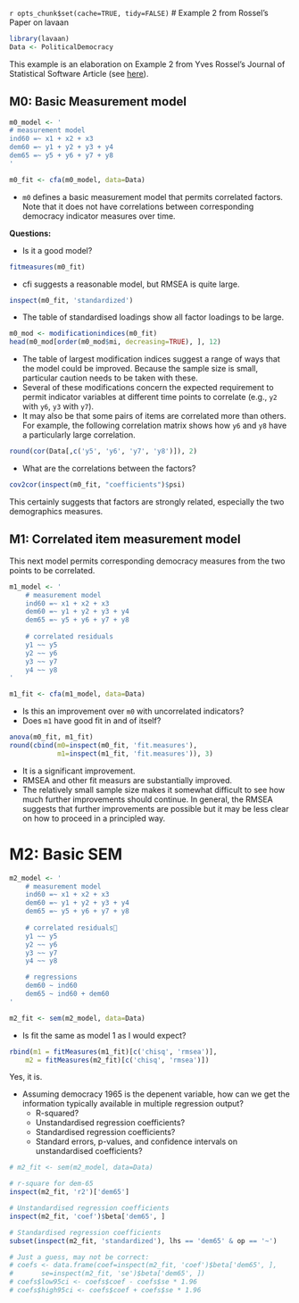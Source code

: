 `r opts_chunk$set(cache=TRUE, tidy=FALSE)`
# Example 2 from Rossel's Paper on lavaan
```r
library(lavaan)
Data <- PoliticalDemocracy
```

This example is an elaboration on Example 2 from Yves Rossel's Journal of Statistical Software Article (see [here](http://www.jstatsoft.org/v48/i02/paper)).

## M0: Basic Measurement model
```r
m0_model <- '
# measurement model
ind60 =~ x1 + x2 + x3
dem60 =~ y1 + y2 + y3 + y4
dem65 =~ y5 + y6 + y7 + y8
'

m0_fit <- cfa(m0_model, data=Data)
```

* `m0` defines a basic measurement model that permits correlated factors.  Note that it does not have correlations between corresponding democracy indicator measures over time.

**Questions:**

* Is it a good model?

```r
fitmeasures(m0_fit)
```

* cfi suggests a reasonable model, but RMSEA is quite large.

```r
inspect(m0_fit, 'standardized')
```

* The table of standardised loadings show all factor loadings to be large.

```r
m0_mod <- modificationindices(m0_fit)
head(m0_mod[order(m0_mod$mi, decreasing=TRUE), ], 12)
```

* The table of largest modification indices suggest a range of ways that the model could be improved. Because the sample size is small, particular caution needs to be taken with these.
* Several of these modifications concern the expected requirement to permit indicator variables at different time points to correlate (e.g., `y2` with `y6`, `y3` with `y7`).
* It may also be that some pairs of items are correlated more than others. For example, the following correlation matrix shows how `y6` and `y8` have a particularly large correlation.

```r
round(cor(Data[,c('y5', 'y6', 'y7', 'y8')]), 2)
```


* What are the correlations between the factors?

```r
cov2cor(inspect(m0_fit, "coefficients")$psi)
```

This certainly suggests that factors are strongly related, especially the two demographics measures.


## M1: Correlated item measurement model
This next model permits corresponding democracy measures from the two points to be correlated.

```r
m1_model <- '
    # measurement model
    ind60 =~ x1 + x2 + x3
    dem60 =~ y1 + y2 + y3 + y4
    dem65 =~ y5 + y6 + y7 + y8
    
    # correlated residuals
    y1 ~~ y5
    y2 ~~ y6
    y3 ~~ y7
    y4 ~~ y8
'

m1_fit <- cfa(m1_model, data=Data)
```

* Is this an improvement over `m0` with uncorrelated indicators?
* Does `m1` have good fit in and of itself?

```r
anova(m0_fit, m1_fit)
round(cbind(m0=inspect(m0_fit, 'fit.measures'), 
            m1=inspect(m1_fit, 'fit.measures')), 3)
```

* It is a significant improvement. 
* RMSEA and other fit measurs are substantially improved.
* The relatively small sample size makes it somewhat difficult to see how much further improvements should continue. In general, the RMSEA suggests that further improvements are possible but it may be less clear on how to proceed in a principled way.




# M2: Basic SEM
```r
m2_model <- '
    # measurement model
    ind60 =~ x1 + x2 + x3
    dem60 =~ y1 + y2 + y3 + y4
    dem65 =~ y5 + y6 + y7 + y8
    
    # correlated residuals
    y1 ~~ y5
    y2 ~~ y6
    y3 ~~ y7
    y4 ~~ y8

    # regressions
    dem60 ~ ind60
    dem65 ~ ind60 + dem60
'

m2_fit <- sem(m2_model, data=Data)
```

* Is fit the same as model 1 as I would expect?

```r
rbind(m1 = fitMeasures(m1_fit)[c('chisq', 'rmsea')], 
    m2 = fitMeasures(m2_fit)[c('chisq', 'rmsea')])
```
Yes, it is.

* Assuming democracy 1965 is the depenent variable, how can we get the information typically available in multiple regression output?
    * R-squared?
    * Unstandardised regression coefficients?
    * Standardised regression coefficients?
    * Standard errors, p-values,  and confidence intervals on unstandardised coefficients?

```r
# m2_fit <- sem(m2_model, data=Data)

# r-square for dem-65
inspect(m2_fit, 'r2')['dem65']

# Unstandardised regression coefficients
inspect(m2_fit, 'coef')$beta['dem65', ]

# Standardised regression coefficients
subset(inspect(m2_fit, 'standardized'), lhs == 'dem65' & op == '~')

# Just a guess, may not be correct:
# coefs <- data.frame(coef=inspect(m2_fit, 'coef')$beta['dem65', ],
#       se=inspect(m2_fit, 'se')$beta['dem65', ])
# coefs$low95ci <- coefs$coef - coefs$se * 1.96
# coefs$high95ci <- coefs$coef + coefs$se * 1.96
```



